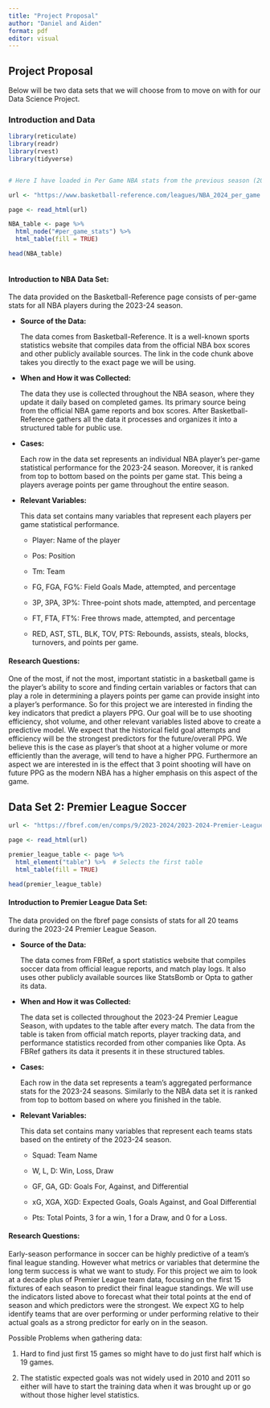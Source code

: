 ```yaml
---
title: "Project Proposal"
author: "Daniel and Aiden"
format: pdf
editor: visual
---
```


## Project Proposal

Below will be two data sets that we will choose from to move on with for our Data Science Project.

### Introduction and Data

```r
library(reticulate)
library(readr)
library(rvest)
library(tidyverse)


# Here I have loaded in Per Game NBA stats from the previous season (2023-24)

url <- "https://www.basketball-reference.com/leagues/NBA_2024_per_game.html"

page <- read_html(url)

NBA_table <- page %>%
  html_node("#per_game_stats") %>%
  html_table(fill = TRUE)

head(NBA_table)


```

```         
```

#### Introduction to NBA Data Set:

The data provided on the Basketball-Reference page consists of per-game stats for all NBA players during the 2023-24 season.

-   **Source of the Data:**

    The data comes from Basketball-Reference. It is a well-known sports statistics website that compiles data from the official NBA box scores and other publicly available sources. The link in the code chunk above takes you directly to the exact page we will be using.

-   **When and How it was Collected:**

    The data they use is collected throughout the NBA season, where they update it daily based on completed games. Its primary source being from the official NBA game reports and box scores. After Basketball-Reference gathers all the data it processes and organizes it into a structured table for public use.

-   **Cases:**

    Each row in the data set represents an individual NBA player's per-game statistical performance for the 2023-24 season. Moreover, it is ranked from top to bottom based on the points per game stat. This being a players average points per game throughout the entire season.

-   **Relevant Variables:**

    This data set contains many variables that represent each players per game statistical performance.

    -   Player: Name of the player

    -   Pos: Position

    -   Tm: Team

    -   FG, FGA, FG%: Field Goals Made, attempted, and percentage

    -   3P, 3PA, 3P%: Three-point shots made, attempted, and percentage

    -   FT, FTA, FT%: Free throws made, attempted, and percentage

    -   RED, AST, STL, BLK, TOV, PTS: Rebounds, assists, steals, blocks, turnovers, and points per game.

#### Research Questions:

One of the most, if not the most, important statistic in a basketball game is the player's ability to score and finding certain variables or factors that can play a role in determining a players points per game can provide insight into a player's performance. So for this project we are interested in finding the key indicators that predict a players PPG. Our goal will be to use shooting efficiency, shot volume, and other relevant variables listed above to create a predictive model. We expect that the historical field goal attempts and efficiency will be the strongest predictors for the future/overall PPG. We believe this is the case as player's that shoot at a higher volume or more efficiently than the average, will tend to have a higher PPG. Furthermore an aspect we are interested in is the effect that 3 point shooting will have on future PPG as the modern NBA has a higher emphasis on this aspect of the game.

## Data Set 2: Premier League Soccer

```r

url <- "https://fbref.com/en/comps/9/2023-2024/2023-2024-Premier-League-Stats"

page <- read_html(url)

premier_league_table <- page %>%
  html_element("table") %>%  # Selects the first table
  html_table(fill = TRUE) 

head(premier_league_table)
```

#### Introduction to Premier League Data Set:

The data provided on the fbref page consists of stats for all 20 teams during the 2023-24 Premier League Season.

-   **Source of the Data:**

    The data comes from FBRef, a sport statistics website that compiles soccer data from official league reports, and match play logs. It also uses other publicly available sources like StatsBomb or Opta to gather its data.

-   **When and How it was Collected:**

    The data set is collected throughout the 2023-24 Premier League Season, with updates to the table after every match. The data from the table is taken from official match reports, player tracking data, and performance statistics recorded from other companies like Opta. As FBRef gathers its data it presents it in these structured tables.

-   **Cases:**

    Each row in the data set represents a team's aggregated performance stats for the 2023-24 seasons. Similarly to the NBA data set it is ranked from top to bottom based on where you finished in the table.

-   **Relevant Variables:**

    This data set contains many variables that represent each teams stats based on the entirety of the 2023-24 season.

    -   Squad: Team Name

    -   W, L, D: Win, Loss, Draw

    -   GF, GA, GD: Goals For, Against, and Differential

    -   xG, XGA, XGD: Expected Goals, Goals Against, and Goal Differential

    -   Pts: Total Points, 3 for a win, 1 for a Draw, and 0 for a Loss.

#### Research Questions:

Early-season performance in soccer can be highly predictive of a team's final league standing. However what metrics or variables that determine the long term success is what we want to study. For this project we aim to look at a decade plus of Premier League team data, focusing on the first 15 fixtures of each season to predict their final league standings. We will use the indicators listed above to forecast what their total points at the end of season and which predictors were the strongest. We expect XG to help identify teams that are over performing or under performing relative to their actual goals as a strong predictor for early on in the season.

Possible Problems when gathering data:

1.  Hard to find just first 15 games so might have to do just first half which is 19 games.

2.  The statistic expected goals was not widely used in 2010 and 2011 so either will have to start the training data when it was brought up or go without those higher level statistics.
